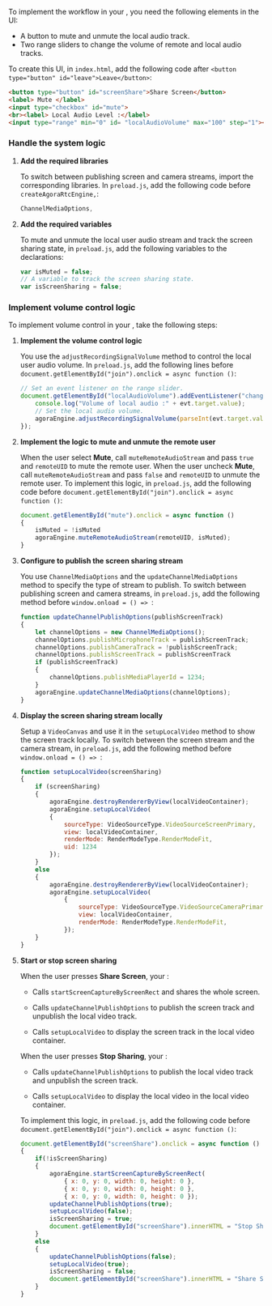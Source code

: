 <PlatformWrapper platform="electron">

To implement the <Vpd k="NAME"/> workflow in your <Vpl k="CLIENT" />, you need the following elements in the UI:
 
* A button to mute and unmute the local audio track.
* Two range sliders to change the volume of remote and local audio tracks.

To create this UI, in `index.html`, add the following code after `<button type="button" id="leave">Leave</button>`:

```html
<button type="button" id="screenShare">Share Screen</button>
<label> Mute </label>
<input type="checkbox" id="mute">
<br><label> Local Audio Level :</label>
<input type="range" min="0" id= "localAudioVolume" max="100" step="1"><br>
```

### Handle the system logic

1. **Add the required libraries**

    To switch between publishing screen and camera streams, import the corresponding <Vg k="COMPANY" /> libraries. In `preload.js`, add the following code before `createAgoraRtcEngine,`:

    ```javascript
    ChannelMediaOptions,
    ```

1. **Add the required variables**

   To mute and unmute the local user audio stream and track the screen sharing state, in `preload.js`, add the following variables to the declarations:
   
   ```javascript
   var isMuted = false;
   // A variable to track the screen sharing state.
   var isScreenSharing = false;
   ```


### Implement volume control logic

To implement volume control in your <Vpl k="CLIENT" />, take the following steps:

1. **Implement the volume control logic**

    You use the `adjustRecordingSignalVolume` method to control the local user audio volume. In `preload.js`, add the following lines before `document.getElementById("join").onclick = async function ()`:

    ```javascript
    // Set an event listener on the range slider.
    document.getElementById("localAudioVolume").addEventListener("change", function(evt) {
        console.log("Volume of local audio :" + evt.target.value);
        // Set the local audio volume.
        agoraEngine.adjustRecordingSignalVolume(parseInt(evt.target.value));
    });
    ```
1. **Implement the logic to mute and unmute the remote user**
    
    When the user select **Mute**, call `muteRemoteAudioStream` and pass `true` and `remoteUID` to mute the remote user. When the user uncheck **Mute**, call `muteRemoteAudioStream` and pass `false` and `remoteUID` to unmute the remote user. To implement this logic,
    in `preload.js`, add the following code before `document.getElementById("join").onclick = async function ()`:

    ```javascript
    document.getElementById("mute").onclick = async function ()
    { 
        isMuted = !isMuted
        agoraEngine.muteRemoteAudioStream(remoteUID, isMuted);
    }
    ```
3.  **Configure <Vg k="ENGINE" /> to publish the screen sharing stream**

    You use `ChannelMediaOptions` and the `updateChannelMediaOptions` method to specify the type of stream to publish. To switch between publishing screen and camera streams, in `preload.js`, add the following method before `window.onload = () => `:

    ``` javascript
    function updateChannelPublishOptions(publishScreenTrack)
    {
        let channelOptions = new ChannelMediaOptions();
        channelOptions.publishMicrophoneTrack = publishScreenTrack;
        channelOptions.publishCameraTrack = !publishScreenTrack;
        channelOptions.publishScreenTrack = publishScreenTrack
        if (publishScreenTrack)
        {
            channelOptions.publishMediaPlayerId = 1234;
        }
        agoraEngine.updateChannelMediaOptions(channelOptions);
    }
    ```

4.  **Display the screen sharing stream locally**

    Setup a `VideoCanvas` and use it in the `setupLocalVideo` method to show the screen track locally. To switch between the screen stream and the camera stream, in `preload.js`, add the following method before `window.onload = () => `:

    ``` javascript
    function setupLocalVideo(screenSharing) 
    {
        if (screenSharing)
        {
            agoraEngine.destroyRendererByView(localVideoContainer);
            agoraEngine.setupLocalVideo(
            {
                sourceType: VideoSourceType.VideoSourceScreenPrimary,
                view: localVideoContainer,
                renderMode: RenderModeType.RenderModeFit,
                uid: 1234
            });
        } 
        else 
        {
            agoraEngine.destroyRendererByView(localVideoContainer);
            agoraEngine.setupLocalVideo(
                {
                    sourceType: VideoSourceType.VideoSourceCameraPrimary,
                    view: localVideoContainer,
                    renderMode: RenderModeType.RenderModeFit,
                });
        }
    }
    ```
1. **Start or stop screen sharing**

    When the user presses **Share Screen**, your <Vpl k="CLIENT" />:
    
    * Calls `startScreenCaptureByScreenRect` and shares the whole screen.

    * Calls `updateChannelPublishOptions` to publish the screen track and unpublish the local video track.

    * Calls `setupLocalVideo` to display the screen track in the local video container.

    When the user presses **Stop Sharing**, your <Vpl k="CLIENT" />:

    * Calls `updateChannelPublishOptions` to publish the local video track and unpublish the screen track.

    * Calls `setupLocalVideo` to display the local video in the local video container.

    To implement this logic, in `preload.js`, add the following code before `document.getElementById("join").onclick = async function ()`:

    ```javascript
    document.getElementById("screenShare").onclick = async function ()
    {
        if(!isScreenSharing)
        {
            agoraEngine.startScreenCaptureByScreenRect(
                { x: 0, y: 0, width: 0, height: 0 },
                { x: 0, y: 0, width: 0, height: 0 },
                { x: 0, y: 0, width: 0, height: 0 });
            updateChannelPublishOptions(true);
            setupLocalVideo(false);
            isScreenSharing = true;
            document.getElementById("screenShare").innerHTML = "Stop Sharing";
        }
        else
        {
            updateChannelPublishOptions(false);
            setupLocalVideo(true);
            isScreenSharing = false;
            document.getElementById("screenShare").innerHTML = "Share Screen";
        }
    }
    ```
</PlatformWrapper>

